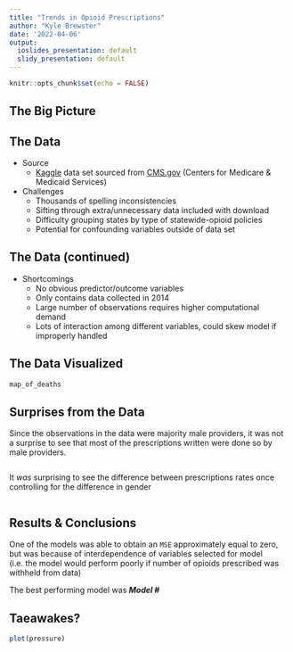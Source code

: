 ```yaml
---
title: "Trends in Opioid Prescriptions"
author: "Kyle Brewster"
date: '2022-04-06'
output:
  ioslides_presentation: default
  slidy_presentation: default
---
```


```r
knitr::opts_chunk$set(echo = FALSE)
```

## The Big Picture

## The Data

* Source
    - [Kaggle](https://www.kaggle.com/datasets/apryor6/us-opiate-prescriptions?select=prescriber-info.csv) data set sourced from [CMS.gov](https://www.cms.gov/Research-Statistics-Data-and-Systems/Statistics-Trends-and-Reports/Medicare-Provider-Charge-Data/Part-D-Prescriber) (Centers for Medicare & Medicaid Services)
* Challenges
    - Thousands of spelling inconsistencies 
    - Sifting through extra/unnecessary data included with download
    - Difficulty grouping states by type of statewide-opioid policies
    - Potential for confounding variables outside of data set
    
## The Data (continued)
* Shortcomings
    - No obvious predictor/outcome variables
    - Only contains data collected in 2014
    - Large number of observations requires higher computational demand
    - Lots of interaction among different variables, could skew model if
      improperly handled
    

## The Data Visualized
```r
map_of_deaths
```

## Surprises from the Data

Since the observations in the data were majority male providers, it was not a
surprise to see that most of the prescriptions written were done so by male
providers.
```r

```

It *was* surprising to see the difference between prescriptions rates once
controlling for the difference in gender
```r

```


## Results & Conclusions

One of the models was able to obtain an `MSE` approximately equal to zero, but
was because of interdependence of variables selected for model (i.e. the model
would perform poorly if number of opioids prescribed was withheld from data) 

The best performing model was *__Model #__*

Taeawakes?
- 

```r
plot(pressure)
```

